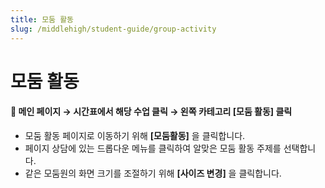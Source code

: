 ```yaml
---
title: 모둠 활동
slug: /middlehigh/student-guide/group-activity
---
```



# 모둠 활동

#### 📍 메인 페이지 → 시간표에서 해당 수업 클릭 → 왼쪽 카테고리 [모둠 활동] 클릭

- 모둠 활동 페이지로 이동하기 위해 **\[모둠활동]** 을 클릭합니다.
- 페이지 상담에 있는 드롭다운 메뉴를 클릭하여 알맞은 모둠 활동 주제를 선택합니다.
- 같은 모둠원의 화면 크기를 조절하기 위해 **\[사이즈 변경]** 을 클릭합니다.
